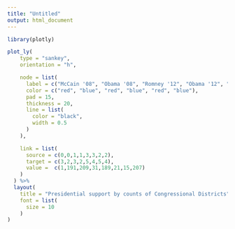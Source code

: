 ```yaml
---
title: "Untitled"
output: html_document
---
```



```r
library(plotly)

plot_ly(
    type = "sankey",
    orientation = "h",

    node = list(
      label = c("McCain '08", "Obama '08", "Romney '12", "Obama '12", "Trump '16", "Clinton '16"),
      color = c("red", "blue", "red", "blue", "red", "blue"),
      pad = 15,
      thickness = 20,
      line = list(
        color = "black",
        width = 0.5
      )
    ),

    link = list(
      source = c(0,0,1,1,3,3,2,2),
      target = c(3,2,3,2,5,4,5,4),
      value =  c(1,191,209,31,189,21,15,207)
    )
  ) %>% 
  layout(
    title = "Presidential support by counts of Congressional Districts",
    font = list(
      size = 10
    )
)
```

